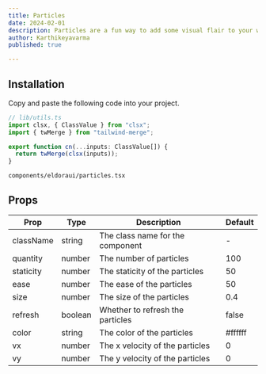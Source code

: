 ```yaml
---
title: Particles
date: 2024-02-01
description: Particles are a fun way to add some visual flair to your website. They can be used to create a sense of depth, movement, and interactivity.
author: Karthikeyavarma
published: true

---
```


<ComponentPreview name="particles-demo" />

<Steps>

<Step>

## Installation

Copy and paste the following code into your project.

```typescript
// lib/utils.ts
import clsx, { ClassValue } from "clsx";
import { twMerge } from "tailwind-merge";

export function cn(...inputs: ClassValue[]) {
  return twMerge(clsx(inputs));
}
```

```text
components/eldoraui/particles.tsx
```

<ComponentSource name="particles" />

</Step>

</Steps>

## Props

| Prop      | Type    | Description                      | Default |
| --------- | ------- | -------------------------------- | ------- |
| className | string  | The class name for the component | -       |
| quantity  | number  | The number of particles          | 100     |
| staticity | number  | The staticity of the particles   | 50      |
| ease      | number  | The ease of the particles        | 50      |
| size      | number  | The size of the particles        | 0.4     |
| refresh   | boolean | Whether to refresh the particles | false   |
| color     | string  | The color of the particles       | #ffffff |
| vx        | number  | The x velocity of the particles  | 0       |
| vy        | number  | The y velocity of the particles  | 0       |
